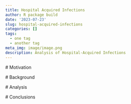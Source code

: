 ```yaml
---
title: Hospital Acquired Infections
author: R package build
date: '2023-07-23'
slug: hospital-acquired-infections
categories: []
tags:
  - one tag
  - another tag
meta_img: image/image.png
description: Analysis of Hospital-Acquired Infections
---
```

 
 # Motivation 
 
 # Background 
 
 # Analysis
 
 # Conclusions
 